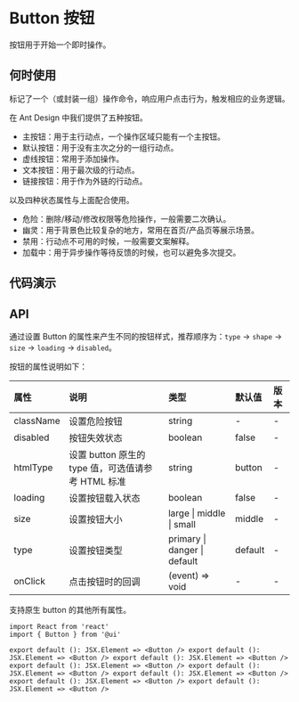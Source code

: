 

# Button 按钮

按钮用于开始一个即时操作。

## 何时使用

标记了一个（或封装一组）操作命令，响应用户点击行为，触发相应的业务逻辑。

在 Ant Design 中我们提供了五种按钮。

-   主按钮：用于主行动点，一个操作区域只能有一个主按钮。
-   默认按钮：用于没有主次之分的一组行动点。
-   虚线按钮：常用于添加操作。
-   文本按钮：用于最次级的行动点。
-   链接按钮：用于作为外链的行动点。

以及四种状态属性与上面配合使用。

-   危险：删除/移动/修改权限等危险操作，一般需要二次确认。
-   幽灵：用于背景色比较复杂的地方，常用在首页/产品页等展示场景。
-   禁用：行动点不可用的时候，一般需要文案解释。
-   加载中：用于异步操作等待反馈的时候，也可以避免多次提交。

## 代码演示

<CodeBox code={code1} title="按钮尺寸" desc={desc1}>
    <Demo1 />
</CodeBox>

<CodeBox code={code1} title="按钮尺寸" desc={desc1}>
    <Demo1 />
</CodeBox>

## API

通过设置 Button 的属性来产生不同的按钮样式，推荐顺序为：`type` -> `shape` -> `size` -> `loading` -> `disabled`。

按钮的属性说明如下：

<!-- 给table设置外部className 下方需要留空一行（不然mdx解析会出错） -->

<div className="api">

| 属性      | 说明                                               | 类型                         | 默认值  | 版本 |
| :-------- | :------------------------------------------------- | :--------------------------- | :------ | :--- |
| className | 设置危险按钮                                       | string                       | -       | -    |
| disabled  | 按钮失效状态                                       | boolean                      | false   | -    |
| htmlType  | 设置 button 原生的 type 值，可选值请参考 HTML 标准 | string                       | button  | -    |
| loading   | 设置按钮载入状态                                   | boolean                      | false   | -    |
| size      | 设置按钮大小                                       | large \| middle \| small     | middle  | -    |
| type      | 设置按钮类型                                       | primary \| danger \| default | default | -    |
| onClick   | 点击按钮时的回调                                   | (event) => void              | -       | -    |

</div>

支持原生 button 的其他所有属性。

```
import React from 'react'
import { Button } from '@ui'

export default (): JSX.Element => <Button /> export default (): JSX.Element => <Button /> export default (): JSX.Element => <Button /> export default (): JSX.Element => <Button /> export default (): JSX.Element => <Button /> export default (): JSX.Element => <Button /> export default (): JSX.Element => <Button /> export default (): JSX.Element => <Button />
```
